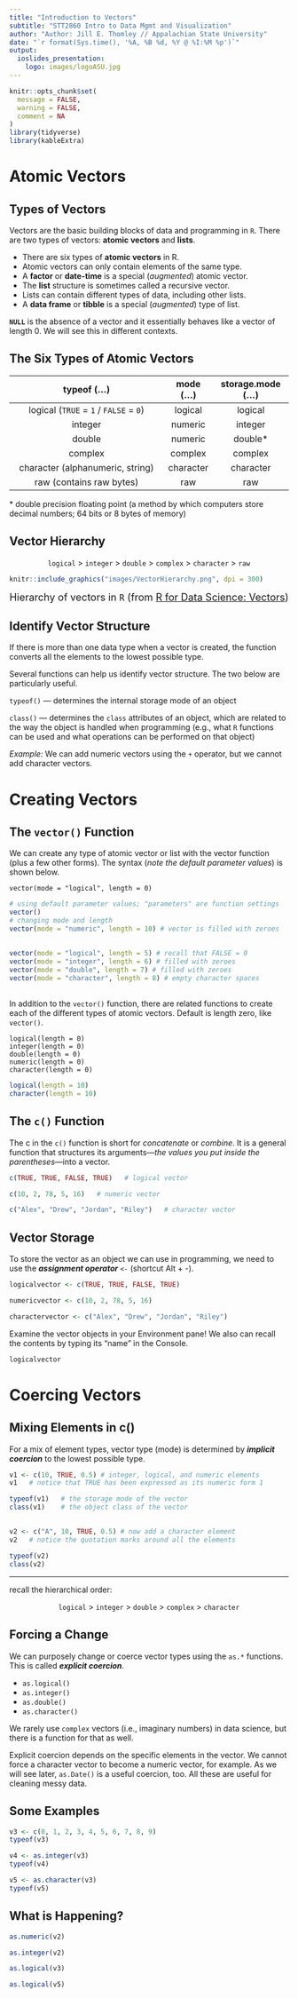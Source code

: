 ```yaml
---
title: "Introduction to Vectors"
subtitle: "STT2860 Intro to Data Mgmt and Visualization"
author: "Author: Jill E. Thomley // Appalachian State University"
date: "`r format(Sys.time(), '%A, %B %d, %Y @ %I:%M %p')`"
output: 
  ioslides_presentation:
    logo: images/logoASU.jpg
---
```


```r
knitr::opts_chunk$set(
  message = FALSE,
  warning = FALSE,
  comment = NA
)
library(tidyverse)
library(kableExtra)
```


# Atomic Vectors

## Types of Vectors

Vectors are the basic building blocks of data and programming in `R`. There are two types of vectors: **atomic vectors** and **lists**.

* There are six types of **atomic vectors** in R. 
* Atomic vectors can only contain elements of the same type. 
* A **factor** or **date-time** is a special (*augmented*) atomic vector.
* The **list** structure is sometimes called a recursive vector.
* Lists can contain different types of data, including other lists.
* A **data frame** or **tibble** is a special (*augmented*) type of list.

**`NULL`** is the absence of a vector and it essentially behaves like a vector of length 0. We will see this in different contexts.


## The Six Types of Atomic Vectors

| typeof (...)                           | mode (...) | storage.mode (...) |
|:--------------------------------------:|:----------:|:------------------:|
| logical (`TRUE` = `1` / `FALSE` = `0`) | logical    | logical            |
| integer                                | numeric    | integer            |
| double                                 | numeric    | double*            |
| complex                                | complex    | complex            |
| character (alphanumeric, string)       | character  | character          |
| raw (contains raw bytes)               | raw        | raw                |

\* double precision floating point (a method by which computers store decimal numbers; 64 bits or 8 bytes of memory)


## Vector Hierarchy

<p style = "text-align: center;">`logical` > `integer` > `double` > `complex` > `character` > `raw`</p>

```r
knitr::include_graphics("images/VectorHierarchy.png", dpi = 300)
```

<div style = "text-align: center; font-size: 18px;">Hierarchy of vectors in `R` (from [R for Data Science: Vectors](https://r4ds.had.co.nz/vectors.html))</div>

## Identify Vector Structure

If there is more than one data type when a vector is created, the function converts all the elements to the lowest possible type.

Several functions can help us identify vector structure. The two below are particularly useful.

`typeof()` --- determines the internal storage mode of an object

`class()` --- determines the `class` attributes of an object, which are related to the way the object is handled when programming (e.g., what `R` functions can be used and what operations can be performed on that object)

*Example:* We can add numeric vectors using the `+` operator, but we cannot add character vectors.


# Creating Vectors

## The `vector()` Function

We can create any type of atomic vector or list with the vector function (plus a few other forms). The syntax (*note the default parameter values*) is shown below.

    vector(mode = "logical", length = 0)
    
```r
# using default parameter values; "parameters" are function settings
vector()
# changing mode and length
vector(mode = "numeric", length = 10) # vector is filled with zeroes
```


##

```r
vector(mode = "logical", length = 5) # recall that FALSE = 0
vector(mode = "integer", length = 6) # filled with zeroes
vector(mode = "double", length = 7) # filled with zeroes
vector(mode = "character", length = 8) # empty character spaces
```


## 

In addition to the `vector()` function, there are related functions to create each of the different types of atomic vectors. Default is length zero, like `vector()`.

    logical(length = 0)
    integer(length = 0)
    double(length = 0)
    numeric(length = 0)
    character(length = 0)
    
```r
logical(length = 10)
character(length = 10)
```


## The `c()` Function

The c in the `c()` function is short for *concatenate* or *combine*. It is a general function that structures its arguments---*the values you put inside the parentheses*---into a vector. 

```r
c(TRUE, TRUE, FALSE, TRUE)   # logical vector
```

```r
c(10, 2, 78, 5, 16)   # numeric vector
```

```r
c("Alex", "Drew", "Jordan", "Riley")   # character vector
```


## Vector Storage

To store the vector as an object we can use in programming, we need to use the ***assignment operator*** `<-` (shortcut Alt + -).

```r
logicalvector <- c(TRUE, TRUE, FALSE, TRUE)
```

```r
numericvector <- c(10, 2, 78, 5, 16)
```

```r
charactervector <- c("Alex", "Drew", "Jordan", "Riley")
```

Examine the vector objects in your Environment pane! We also can recall the contents by typing its "name" in the Console.

```r
logicalvector
```


# Coercing Vectors

## Mixing Elements in c()

For a mix of element types, vector type (mode) is determined by ***implicit coercion*** to the lowest possible type.

```r
v1 <- c(10, TRUE, 0.5) # integer, logical, and numeric elements
v1   # notice that TRUE has been expressed as its numeric form 1
```

```r
typeof(v1)   # the storage mode of the vector
class(v1)    # the object class of the vector
```


##

```r
v2 <- c("A", 10, TRUE, 0.5) # now add a character element
v2   # notice the quotation marks around all the elements
```

```r
typeof(v2)
class(v2)
```

<hr>

recall the hierarchical order: 

<div style = "text-align: center;">`logical` > `integer` > `double` > `complex` > `character`</div>


## Forcing a Change

We can purposely change or coerce vector types using the `as.*` functions. This is called ***explicit coercion***. 

* `as.logical()`
* `as.integer()`
* `as.double()`
* `as.character()`

We rarely use `complex` vectors (i.e., imaginary numbers) in data science, but there is a function for that as well.

Explicit coercion depends on the specific elements in the vector. We cannot force a character vector to become a numeric vector, for example. As we will see later, `as.Date()` is a useful coercion, too. All these are useful for cleaning messy data.


## Some Examples

```r
v3 <- c(0, 1, 2, 3, 4, 5, 6, 7, 8, 9)
typeof(v3)
```

```r
v4 <- as.integer(v3)
typeof(v4)
```

```r
v5 <- as.character(v3)
typeof(v5)
```


## What is Happening?

```r
as.numeric(v2)
```

```r
as.integer(v2)
```

```r
as.logical(v3)
```

```r
as.logical(v5)
```


